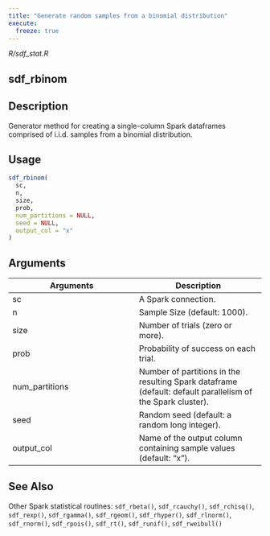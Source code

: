 ```yaml
---
title: "Generate random samples from a binomial distribution"
execute:
  freeze: true
---
```


*R/sdf_stat.R*

## sdf_rbinom

## Description
Generator method for creating a single-column Spark dataframes comprised of i.i.d. samples from a binomial distribution. 


## Usage
```r
sdf_rbinom( 
  sc, 
  n, 
  size, 
  prob, 
  num_partitions = NULL, 
  seed = NULL, 
  output_col = "x" 
) 
```

## Arguments
|Arguments|Description|
|---|---|
| sc | A Spark connection. |
| n | Sample Size (default: 1000). |
| size | Number of trials (zero or more). |
| prob | Probability of success on each trial. |
| num_partitions | Number of partitions in the resulting Spark dataframe (default: default parallelism of the Spark cluster). |
| seed | Random seed (default: a random long integer). |
| output_col | Name of the output column containing sample values (default: "x"). |






## See Also
Other Spark statistical routines:  `sdf_rbeta()`, `sdf_rcauchy()`, `sdf_rchisq()`, `sdf_rexp()`, `sdf_rgamma()`, `sdf_rgeom()`, `sdf_rhyper()`, `sdf_rlnorm()`, `sdf_rnorm()`, `sdf_rpois()`, `sdf_rt()`, `sdf_runif()`, `sdf_rweibull()`

